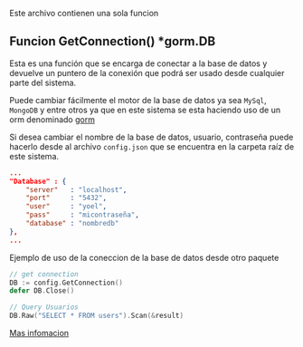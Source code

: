 Este archivo contienen una sola funcion

## Funcion GetConnection() *gorm.DB
Esta es una función que se encarga de conectar a la base de datos y devuelve un puntero de la conexión que podrá ser usado desde cualquier parte del sistema.

Puede cambiar fácilmente el motor de la base de datos ya sea `MySql`,  `MongoDB`  y entre otros ya que en este sistema se esta haciendo uso de un orm denominado [gorm](http://gorm.io)

Si desea cambiar el nombre de la base de datos, usuario, contraseña puede hacerlo desde al archivo `config.json` que se encuentra en la carpeta raíz de este sistema.
```json
...
"Database" : {
    "server"   : "localhost",
    "port"     : "5432",
    "user"     : "yoel",
    "pass"     : "micontraseña",
    "database" : "nombredb"
},
...
```

Ejemplo de uso de la coneccion de la base de datos desde otro paquete
```go
// get connection
DB := config.GetConnection()
defer DB.Close()

// Query Usuarios
DB.Raw("SELECT * FROM users").Scan(&result)
```

[Mas infomacion](http://gorm.io)
